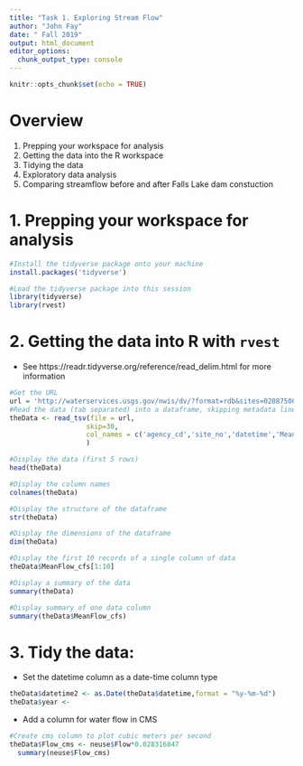 ```yaml
---
title: "Task 1. Exploring Stream Flow"
author: "John Fay"
date: " Fall 2019"
output: html_document
editor_options: 
  chunk_output_type: console
---
```


```r
knitr::opts_chunk$set(echo = TRUE)
```

# Overview
 1. Prepping your workspace for analysis
 2. Getting the data into the R workspace
 3. Tidying the data
 4. Exploratory data analysis
 5. Comparing streamflow before and after Falls Lake dam constuction
 
# 1. Prepping your workspace for analysis

```r
#Install the tidyverse package onto your machine
install.packages('tidyverse')

#Load the tidyverse package into this session
library(tidyverse)
library(rvest)

```

# 2. Getting the data into R with `rvest`
 * See https://readr.tidyverse.org/reference/read_delim.html for more information
```r
#Get the URL 
url = 'http://waterservices.usgs.gov/nwis/dv/?format=rdb&sites=02087500&startDT=1930-10-01&endDT=2017-09-30&statCd=00003&parameterCd=00060&siteStatus=all'
#Read the data (tab separated) into a dataframe, skipping metadata lines, and assigning column names
theData <- read_tsv(file = url,
                   skip=30,
                   col_names = c('agency_cd','site_no','datetime','MeanFlow_cfs','Confidence'),
                   )

#Display the data (first 5 rows)
head(theData)

#Display the column names
colnames(theData)

#Display the structure of the dataframe
str(theData)

#Display the dimensions of the dataframe
dim(theData)

#Display the first 10 records of a single column of data
theData$MeanFlow_cfs[1:10]

#Display a summary of the data
summary(theData)

#Display summary of one data column
summary(theData$MeanFlow_cfs)

```

# 3. Tidy the data: 
 * Set the datetime column as a date-time column type
```r
theData$datetime2 <- as.Date(theData$datetime,format = "%y-%m-%d")
theData$year <-

```

 * Add a column for water flow in CMS
```r
#Create cms column to plot cubic meters per second
theData$Flow_cms <- neuse$Flow*0.028316847
  summary(neuse$Flow_cms)
```
